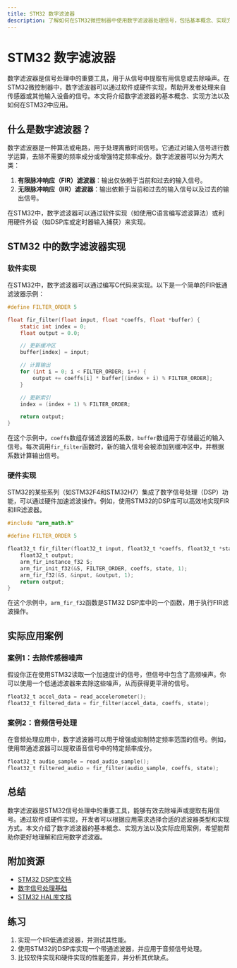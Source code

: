 ```yaml
---
title: STM32 数字滤波器
description: 了解如何在STM32微控制器中使用数字滤波器处理信号，包括基本概念、实现方法和实际应用案例。
---
```


# STM32 数字滤波器

数字滤波器是信号处理中的重要工具，用于从信号中提取有用信息或去除噪声。在STM32微控制器中，数字滤波器可以通过软件或硬件实现，帮助开发者处理来自传感器或其他输入设备的信号。本文将介绍数字滤波器的基本概念、实现方法以及如何在STM32中应用。

## 什么是数字滤波器？

数字滤波器是一种算法或电路，用于处理离散时间信号。它通过对输入信号进行数学运算，去除不需要的频率成分或增强特定频率成分。数字滤波器可以分为两大类：

1. **有限脉冲响应（FIR）滤波器**：输出仅依赖于当前和过去的输入信号。
2. **无限脉冲响应（IIR）滤波器**：输出依赖于当前和过去的输入信号以及过去的输出信号。

在STM32中，数字滤波器可以通过软件实现（如使用C语言编写滤波算法）或利用硬件外设（如DSP库或定时器输入捕获）来实现。

## STM32 中的数字滤波器实现

### 软件实现

在STM32中，数字滤波器可以通过编写C代码来实现。以下是一个简单的FIR低通滤波器示例：

```c
#define FILTER_ORDER 5

float fir_filter(float input, float *coeffs, float *buffer) {
    static int index = 0;
    float output = 0.0;

    // 更新缓冲区
    buffer[index] = input;

    // 计算输出
    for (int i = 0; i < FILTER_ORDER; i++) {
        output += coeffs[i] * buffer[(index + i) % FILTER_ORDER];
    }

    // 更新索引
    index = (index + 1) % FILTER_ORDER;

    return output;
}
```

在这个示例中，`coeffs`数组存储滤波器的系数，`buffer`数组用于存储最近的输入信号。每次调用`fir_filter`函数时，新的输入信号会被添加到缓冲区中，并根据系数计算输出信号。

### 硬件实现

STM32的某些系列（如STM32F4和STM32H7）集成了数字信号处理（DSP）功能，可以通过硬件加速滤波操作。例如，使用STM32的DSP库可以高效地实现FIR和IIR滤波器。

```c
#include "arm_math.h"

#define FILTER_ORDER 5

float32_t fir_filter(float32_t input, float32_t *coeffs, float32_t *state) {
    float32_t output;
    arm_fir_instance_f32 S;
    arm_fir_init_f32(&S, FILTER_ORDER, coeffs, state, 1);
    arm_fir_f32(&S, &input, &output, 1);
    return output;
}
```

在这个示例中，`arm_fir_f32`函数是STM32 DSP库中的一个函数，用于执行FIR滤波操作。

## 实际应用案例

### 案例1：去除传感器噪声

假设你正在使用STM32读取一个加速度计的信号，但信号中包含了高频噪声。你可以使用一个低通滤波器来去除这些噪声，从而获得更平滑的信号。

```c
float32_t accel_data = read_accelerometer();
float32_t filtered_data = fir_filter(accel_data, coeffs, state);
```

### 案例2：音频信号处理

在音频处理应用中，数字滤波器可以用于增强或抑制特定频率范围的信号。例如，使用带通滤波器可以提取语音信号中的特定频率成分。

```c
float32_t audio_sample = read_audio_sample();
float32_t filtered_audio = fir_filter(audio_sample, coeffs, state);
```

## 总结

数字滤波器是STM32信号处理中的重要工具，能够有效去除噪声或提取有用信号。通过软件或硬件实现，开发者可以根据应用需求选择合适的滤波器类型和实现方式。本文介绍了数字滤波器的基本概念、实现方法以及实际应用案例，希望能帮助你更好地理解和应用数字滤波器。

## 附加资源

- [STM32 DSP库文档](https://www.st.com/resource/en/user_manual/dm00105879.pdf)
- [数字信号处理基础](https://www.dspguide.com/)
- [STM32 HAL库文档](https://www.st.com/resource/en/user_manual/dm00105879.pdf)

## 练习

1. 实现一个IIR低通滤波器，并测试其性能。
2. 使用STM32的DSP库实现一个带通滤波器，并应用于音频信号处理。
3. 比较软件实现和硬件实现的性能差异，并分析其优缺点。
